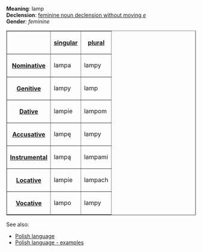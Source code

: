 '''Meaning''': lamp<br>
'''Declension''': [[Polish language - feminine noun declension without moving e|feminine noun declension without moving ''e'']]<br>
'''Gender''': ''feminine''<br>

<table border=1>
<tr><th><th>[[Polish language - singular number|singular]]<th>[[Polish language - plural number|plural]]</tr>
<tr><th>[[Polish language - nominative|Nominative]]<td>lampa<td>lampy</tr>
<tr><th>[[Polish language - genitive|Genitive]]<td>lampy<td>lamp</tr>
<tr><th>[[Polish language - dative|Dative]]<td>lampie<td>lampom</tr>
<tr><th>[[Polish language - accusative|Accusative]]<td>lampę<td>lampy</tr>
<tr><th>[[Polish language - instrumental|Instrumental]]<td>lampą<td>lampami</tr>
<tr><th>[[Polish language - locative|Locative]]<td>lampie<td>lampach</tr>
<tr><th>[[Polish language - vocative|Vocative]]<td>lampo<td>lampy</tr>
</table>

See also:
* [[Polish language]]
* [[Polish language - examples]]